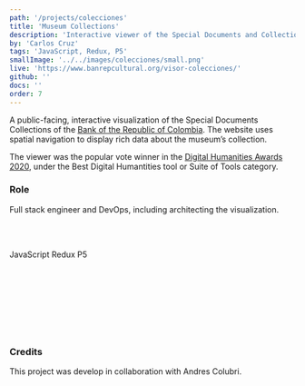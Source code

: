 ```yaml
---
path: '/projects/colecciones'
title: 'Museum Collections'
description: 'Interactive viewer of the Special Documents and Collections'
by: 'Carlos Cruz'
tags: 'JavaScript, Redux, P5'
smallImage: '../../images/colecciones/small.png'
live: 'https://www.banrepcultural.org/visor-colecciones/'
github: ''
docs: ''
order: 7
---
```



A public-facing, interactive visualization of the Special Documents Collections of the [Bank of the Republic of Colombia](https://www.banrepcultural.org/coleccion-bibliografica/especiales). The website uses spatial navigation to display rich data about the museum’s collection.

The viewer was the popular vote winner in the [Digital Humanities Awards 2020](http://dhawards.org/dhawards2020/results/), under the Best Digital Humantities tool or Suite of Tools category.

### Role

Full stack engineer and DevOps, including architecting the visualization.

<br></br>

<TagContainer>
  <Tag>JavaScript</Tag>
  <Tag>Redux</Tag>
  <Tag>P5</Tag>
</TagContainer>

<br></br>
<br></br>

<Slider dots infinite slidesToShow={1} slidesToScroll={1}>
  <div>
    <ImageMDX src="col-show-0.png" alt="ore" />
  </div>
  <div>
    <ImageMDX src="col-show-1.png" alt="ore" />
  </div>
</Slider>

<br></br>

### Credits

This project was develop in collaboration with Andres Colubri.
